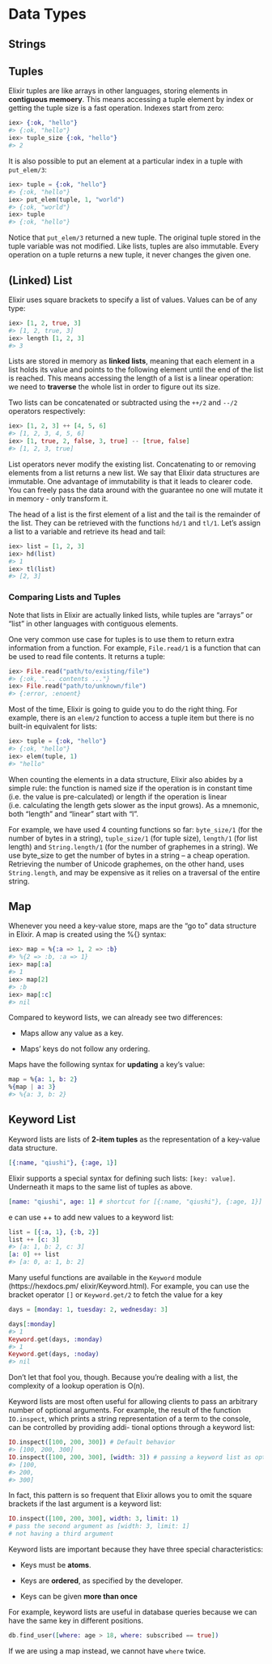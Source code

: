 # Data Types


## Strings

## Tuples

Elixir tuples are like arrays in other languages, storing elements in **contiguous memoery**. This means accessing a tuple element by index or getting the tuple size is a fast operation. Indexes start from zero:

```elixir
iex> {:ok, "hello"}
#> {:ok, "hello"}
iex> tuple_size {:ok, "hello"}
#> 2
```


It is also possible to put an element at a particular index in a tuple with `put_elem/3`:

```elixir
iex> tuple = {:ok, "hello"}
#> {:ok, "hello"}
iex> put_elem(tuple, 1, "world")
#> {:ok, "world"}
iex> tuple
#> {:ok, "hello"}
```

Notice that `put_elem/3` returned a new tuple. The original tuple stored in the tuple variable was not modified. Like lists, tuples are also immutable. Every operation on a tuple returns a new tuple, it never changes the given one.

## (Linked) List

Elixir uses square brackets to specify a list of values. Values can be of any type:

```elixir
iex> [1, 2, true, 3]
#> [1, 2, true, 3]
iex> length [1, 2, 3]
#> 3
```

Lists are stored in memory as **linked lists**, meaning that each element in a list holds its value and points to the following element until the end of the list is reached. This means accessing the length of a list is a linear operation: we need to **traverse** the whole list in order to figure out its size.

Two lists can be concatenated or subtracted using the `++/2` and `--/2` operators respectively:

```elixir
iex> [1, 2, 3] ++ [4, 5, 6]
#> [1, 2, 3, 4, 5, 6]
iex> [1, true, 2, false, 3, true] -- [true, false]
#> [1, 2, 3, true]
```

List operators never modify the existing list. Concatenating to or removing elements from a list returns a new list. We say that Elixir data structures are immutable. One advantage of immutability is that it leads to clearer code. You can freely pass the data around with the guarantee no one will mutate it in memory - only transform it.

The head of a list is the first element of a list and the tail is the remainder of the list. They can be retrieved with the functions `hd/1` and `tl/1`. Let’s assign a list to a variable and retrieve its head and tail:

```elixir
iex> list = [1, 2, 3]
iex> hd(list)
#> 1
iex> tl(list)
#> [2, 3]
```

### Comparing Lists and Tuples

Note that lists in Elixir are actually linked lists, while tuples are "arrays" or "list" in other languages with contiguous elements.

One very common use case for tuples is to use them to return extra information from a function. For example, `File.read/1` is a function that can be used to read file contents. It returns a tuple:


```elixir
iex> File.read("path/to/existing/file")
#> {:ok, "... contents ..."}
iex> File.read("path/to/unknown/file")
#> {:error, :enoent}
```
Most of the time, Elixir is going to guide you to do the right thing. For example, there is an `elem/2` function to access a tuple item but there is no built-in equivalent for lists:

```elixir
iex> tuple = {:ok, "hello"}
#> {:ok, "hello"}
iex> elem(tuple, 1)
#> "hello"
```

When counting the elements in a data structure, Elixir also abides by a simple rule: the function is named size if the operation is in constant time (i.e. the value is pre-calculated) or length if the operation is linear (i.e. calculating the length gets slower as the input grows). As a mnemonic, both “length” and “linear” start with “l”.

For example, we have used 4 counting functions so far: `byte_size/1` (for the number of bytes in a string), `tuple_size/1` (for tuple size), `length/1` (for list length) and `String.length/1` (for the number of graphemes in a string). We use byte_size to get the number of bytes in a string – a cheap operation. Retrieving the number of Unicode graphemes, on the other hand, uses `String.length`, and may be expensive as it relies on a traversal of the entire string.

## Map

Whenever you need a key-value store, maps are the “go to” data structure in Elixir. A map is created using the %{} syntax:

```elixir
iex> map = %{:a => 1, 2 => :b}
#> %{2 => :b, :a => 1}
iex> map[:a]
#> 1
iex> map[2]
#> :b
iex> map[:c]
#> nil
```

Compared to keyword lists, we can already see two differences:

- Maps allow any value as a key.

- Maps’ keys do not follow any ordering.

Maps have the following syntax for **updating** a key’s value:

```elixir
map = %{a: 1, b: 2}
%{map | a: 3}
#> %{a: 3, b: 2}
```

## Keyword List

Keyword lists are lists of **2-item tuples** as the representation of a key-value data structure.

``` elixir
[{:name, "qiushi"}, {:age, 1}]
```

 Elixir supports a special syntax for defining such lists: `[key: value]`. Underneath it maps to the same list of tuples as above.

 ```elixir
[name: "qiushi", age: 1] # shortcut for [{:name, "qiushi"}, {:age, 1}]
 ```

 e can use ++ to add new values to a keyword list:


```elixir
list = [{:a, 1}, {:b, 2}]
list ++ [c: 3]
#> [a: 1, b: 2, c: 3]
[a: 0] ++ list
#> [a: 0, a: 1, b: 2]
```


Many useful functions are available in the `Keyword` module (https://hexdocs.pm/ elixir/Keyword.html). For example, you can use the bracket operator `[]` or `Keyword.get/2` to fetch the value for a key

```elixir
days = [monday: 1, tuesday: 2, wednesday: 3]

days[:monday]
#> 1
Keyword.get(days, :monday)
#> 1
Keyword.get(days, :noday)
#> nil
```

Don’t let that fool you, though. Because you’re dealing with a list, the complexity of a lookup operation is O(n).

Keyword lists are most often useful for allowing clients to pass an arbitrary number of
optional arguments. For example, the result of the function `IO.inspect`, which prints
a string representation of a term to the console, can be controlled by providing addi-
tional options through a keyword list:

```elixir
IO.inspect([100, 200, 300]) # Default behavior
#> [100, 200, 300]
IO.inspect([100, 200, 300], [width: 3]) # passing a keyword list as options
#> [100,
#> 200,
#> 300]
```

In fact, this pattern is so frequent that Elixir allows you to omit the square brackets if the last argument is a keyword list:

```elixir
IO.inspect([100, 200, 300], width: 3, limit: 1)
# pass the second argument as [width: 3, limit: 1]
# not having a third argument
```


Keyword lists are important because they have three special characteristics:

- Keys must be **atoms**.

- Keys are **ordered**, as specified by the developer.

- Keys can be given **more than once**

For example, keyword lists are useful in database queries because we can have the same key in different positions.

```elixir
db.find_user([where: age > 18, where: subscribed == true])
```

If we are using a map instead, we cannot have `where` twice.